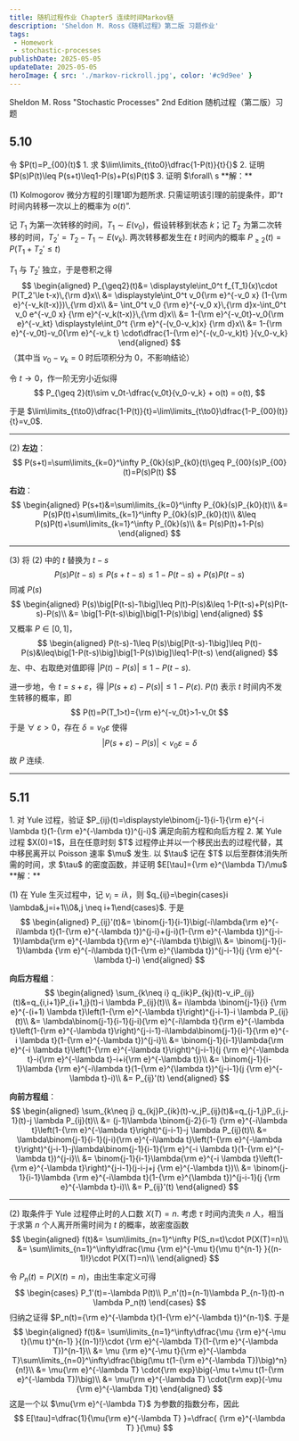 ```yaml
---
title: 随机过程作业 Chapter5 连续时间Markov链
description: 'Sheldon M. Ross《随机过程》第二版 习题作业'
tags:
 - Homework
 - stochastic-processes
publishDate: 2025-05-05
updateDate: 2025-05-05
heroImage: { src: './markov-rickroll.jpg', color: '#c9d9ee' }
---
```


Sheldon M. Ross "Stochastic Processes" 2nd Edition
随机过程（第二版）习题
## 5.10
<Aside type="note" title="习题 5.10">
令 $P(t)=P_{00}(t)$
1. 求 $\lim\limits_{t\to0}\dfrac{1-P(t)}{t}{}$
2. 证明 $P(s)P(t)\leq P(s+t)\leq1-P(s)+P(s)P(t)$
3. 证明 $\forall\ s<t,\,|P(t)-P(s)|\leq1-P(t-s)$，并断言 $P$ 是连续的
</Aside>
**解：**

(1) Kolmogorov 微分方程的引理1即为题所求. 只需证明该引理的前提条件，即“$t$ 时间内转移一次以上的概率为 $o(t)$”.

记 $T_1$ 为第一次转移的时间，$T_1\sim E(v_0)$，假设转移到状态 $k$；记 $T_2$ 为第二次转移的时间，$T_2'=T_2-T_1\sim E(v_k)$. 两次转移都发生在 $t$ 时间内的概率 $P_{\ge2}(t)=P(T_1+T_2'\leq t)$

$T_1$ 与 $T_2'$ 独立，于是卷积之得
$$
\begin{aligned}
P_{\geq2}(t)&= \displaystyle\int_0^t f_{T_1}(x)\cdot P(T_2'\le t-x)\,{\rm d}x\\
&= \displaystyle\int_0^t v_0{\rm e}^{-v_0 x} (1-{\rm e}^{-v_k(t-x)})\,{\rm d}x\\
&= \int_0^t v_0 {\rm e}^{-v_0 x}\,{\rm d}x-\int_0^t v_0 e^{-v_0 x} {\rm e}^{-v_k(t-x)}\,{\rm d}x\\
&= 1-{\rm e}^{-v_0t}-v_0{\rm e}^{-v_kt} \displaystyle\int_0^t {\rm e}^{-(v_0-v_k)x} {\rm d}x\\
&= 1-{\rm e}^{-v_0t}-v_0{\rm e}^{-v_k t} \cdot\dfrac{1-{\rm e}^{-(v_0-v_k)t} }{v_0-v_k}
\end{aligned}
$$
（其中当 $v_0-v_k=0$ 时后项积分为 $0$，不影响结论）

令 $t\to0$，作一阶无穷小近似得
$$
P_{\geq 2}(t)\sim v_0t-\dfrac{v_0t}{v_0-v_k} + o(t) = o(t),
$$

于是 $\lim\limits_{t\to0}\dfrac{1-P(t)}{t}=\lim\limits_{t\to0}\dfrac{1-P_{00}(t)}{t}=v_0$. 
***
(2) **左边**：
$$
P(s+t)=\sum\limits_{k=0}^\infty P_{0k}(s)P_{k0}(t)\geq P_{00}(s)P_{00}(t)=P(s)P(t)
$$

**右边**：
$$
\begin{aligned}
P(s+t)&=\sum\limits_{k=0}^\infty P_{0k}(s)P_{k0}(t)\\
&= P(s)P(t)+\sum\limits_{k=1}^\infty P_{0k}(s)P_{k0}(t)\\
&\leq P(s)P(t)+\sum\limits_{k=1}^\infty P_{0k}(s)\\
&= P(s)P(t)+1-P(s)
\end{aligned}
$$
***
(3) 将 (2) 中的 $t$ 替换为 $t-s$
$$
P(s)P(t-s)\leq P(s+t-s)\leq 1-P(t-s)+P(s)P(t-s)
$$
同减 $P(s)$
$$
\begin{aligned}
P(s)\big[P(t-s)-1\big]\leq P(t)-P(s)&\leq 1-P(t-s)+P(s)P(t-s)-P(s)\\
&= \big[1-P(t-s)\big]\big[1-P(s)\big]
\end{aligned}
$$
又概率 $P\in[0,1]$，
$$
\begin{aligned}
P(t-s)-1\leq P(s)\big[P(t-s)-1\big]\leq P(t)-P(s)&\leq\big[1-P(t-s)\big]\big[1-P(s)\big]\leq1-P(t-s)
\end{aligned}
$$
左、中、右取绝对值即得 $|P(t)-P(s)|\leq1-P(t-s)$.

进一步地，令 $t=s+\varepsilon$，得  $|P(s+\varepsilon)-P(s)|\leq1-P(\varepsilon)$. $P(t)$ 表示 $t$ 时间内不发生转移的概率，即
$$
P(t)=P(T_1>t)={\rm e}^{-v_0t}>1-v_0t
$$
于是 $\forall\ \varepsilon>0$，存在 $\delta=v_0\varepsilon$ 使得
$$
|P(s+\varepsilon)-P(s)|<v_0\varepsilon=\delta
$$
故 $P$ 连续.
***
## 5.11
<Aside type="note" title="习题 5.11">
1. 对 Yule 过程，验证 $P_{ij}(t)=\displaystyle\binom{j-1}{i-1}{\rm e}^{-i \lambda t}(1-{\rm e}^{-\lambda t})^{j-i}$ 满足向前方程和向后方程
2. 某 Yule 过程 $X(0)=1$，且在任意时刻 $T$ 过程停止并以一个移民出去的过程代替，其中移民离开以 Poisson 速率 $\mu$ 发生. 以 $\tau$ 记在 $T$ 以后至群体消失所需的时间，求 $\tau$ 的密度函数，并证明 $E[\tau]={\rm e}^{\lambda T}/\mu$
</Aside>
**解：**

(1) 在 Yule 生灭过程中，记 $v_i=i\lambda$，则 $q_{ij}=\begin{cases}i \lambda&,j=i+1\\0&,j \neq i+1\end{cases}$. 于是
$$
\begin{aligned}
P_{ij}'(t)&= \binom{j-1}{i-1}\big(-i\lambda{\rm e}^{-i\lambda t}(1-{\rm e}^{-\lambda t})^{j-i}+(j-i)(1-{\rm e}^{-\lambda t})^{j-i-1}\lambda{\rm e}^{-\lambda t}{\rm e}^{-i\lambda t}\big)\\
&= \binom{j-1}{i-1}\lambda {\rm e}^{-i\lambda t}(1-{\rm e}^{\lambda t})^{j-i-1}(j {\rm e}^{-\lambda t}-i)
\end{aligned}
$$

**向后方程组**：
$$
\begin{aligned}
\sum_{k\neq i} q_{ik}P_{kj}(t)-v_iP_{ij}(t)&=q_{i,i+1}P_{i+1,j}(t)-i \lambda P_{ij}(t)\\
&= i\lambda \binom{j-1}{i} {\rm e}^{-(i+1) \lambda t}\left(1-{\rm e}^{-\lambda t}\right)^{j-i-1}-i \lambda P_{ij}(t)\\
&= \lambda\binom{j-1}{i-1}(j-i){\rm e}^{-i\lambda t}{\rm e}^{-\lambda t}\left(1-{\rm e}^{-\lambda t}\right)^{j-i-1}-i\lambda\binom{j-1}{i-1}{\rm e}^{-i \lambda t}(1-{\rm e}^{-\lambda t})^{j-i}\\
&= \binom{j-1}{i-1}\lambda{\rm e}^{-i \lambda t}\left(1-{\rm e}^{-\lambda t}\right)^{j-i-1}(j {\rm e}^{-\lambda t}-i{\rm e}^{-\lambda t}-i+i{\rm e}^{-\lambda t})\\
&= \binom{j-1}{i-1}\lambda {\rm e}^{-i\lambda t}(1-{\rm e}^{\lambda t})^{j-i-1}(j {\rm e}^{-\lambda t}-i)\\
&= P_{ij}'(t)
\end{aligned}
$$

**向前方程组**：
$$
\begin{aligned}
\sum_{k\neq j} q_{kj}P_{ik}(t)-v_jP_{ij}(t)&=q_{j-1,j}P_{i,j-1}(t)-j \lambda P_{ij}(t)\\
&= (j-1)\lambda \binom{j-2}{i-1} {\rm e}^{-i\lambda t}\left(1-{\rm e}^{-\lambda t}\right)^{j-i-1}-j \lambda P_{ij}(t)\\
&= \lambda\binom{j-1}{i-1}(j-i){\rm e}^{-i\lambda t}\left(1-{\rm e}^{-\lambda t}\right)^{j-i-1}-j\lambda\binom{j-1}{i-1}{\rm e}^{-i \lambda t}(1-{\rm e}^{-\lambda t})^{j-i}\\
&= \binom{j-1}{i-1}\lambda{\rm e}^{-i \lambda t}\left(1-{\rm e}^{-\lambda t}\right)^{j-i-1}(j-i-j+j {\rm e}^{-\lambda t})\\
&= \binom{j-1}{i-1}\lambda {\rm e}^{-i\lambda t}(1-{\rm e}^{\lambda t})^{j-i-1}(j {\rm e}^{-\lambda t}-i)\\
&= P_{ij}'(t)
\end{aligned}
$$
***
(2) 取条件于 Yule 过程停止时的人口数 $X(T)=n$. 考虑 $\tau$ 时间内流失 $n$ 人，相当于求第 $n$ 个人离开所需时间为 $t$ 的概率，故密度函数
$$
\begin{aligned}
f(t)&= \sum\limits_{n=1}^\infty P(S_n=t)\cdot P(X(T)=n)\\
&= \sum\limits_{n=1}^\infty\dfrac{\mu {\rm e}^{-\mu t}(\mu t)^{n-1} }{(n-1)!}\cdot P(X(T)=n)\\
\end{aligned}
$$

令 $P_n(t)=P(X(t)=n)$，由出生率定义可得
$$
\begin{cases}
P_1'(t)=-\lambda P(t)\\
P_n'(t)=(n-1)\lambda P_{n-1}(t)-n \lambda P_n(t)
\end{cases}
$$
归纳之证得 $P_n(t)={\rm e}^{-\lambda t}(1-{\rm e}^{-\lambda t})^{n-1}$. 于是
$$
\begin{aligned}
f(t)&= \sum\limits_{n=1}^\infty\dfrac{\mu {\rm e}^{-\mu t}(\mu t)^{n-1} }{(n-1)!}\cdot {\rm e}^{-\lambda T}(1-{\rm e}^{-\lambda T})^{n-1}\\
&= \mu {\rm e}^{-\mu t}{\rm e}^{-\lambda T}\sum\limits_{n=0}^\infty\dfrac{\big(\mu t(1-{\rm e}^{-\lambda T})\big)^n}{n!}\\
&= \mu{\rm e}^{-\lambda T} \cdot{\rm exp}\big(-\mu t+\mu t(1-{\rm e}^{-\lambda T})\big)\\
&= \mu{\rm e}^{-\lambda T} \cdot{\rm exp}(-\mu {\rm e}^{-\lambda T}t)
\end{aligned}
$$
这是一个以 $\mu{\rm e}^{-\lambda T}$ 为参数的指数分布，因此
$$
E[\tau]=\dfrac{1}{\mu{\rm e}^{-\lambda T} }=\dfrac{ {\rm e}^{-\lambda T} }{\mu}
$$